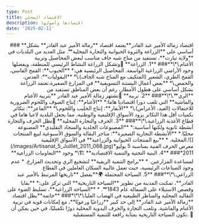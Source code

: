 ```yaml
---
type: Post
title: الاقتصاد المحلي
description: اقتصادها وأصولها
date: '2025-02-11'
---
```

<div style="text-align: right">### **اقتصاد زمالة الأمير عبد القادر**يعتمد اقتصاد **زمالة الأمير عبد القادر** بشكل أساسي على **الزراعة والثروة الحيوانية والتجارة المحلية**. مثل العديد من البلديات في **ولاية تيارت**، تستفيد من مناخ شبه جاف مناسب لبعض المحاصيل وتربية الأغنام.\*\**### **1. الزراعة** 🌾وتشكل الزراعة النشاط الرئيسي للمنطقة، ويفضلها وجود الأراضي الزراعية الواسعة. المحاصيل الرئيسية هي:*   **الحبوب**: القمح القاسي، القمح الطري، الشعير (المتكيف مع المناخ شبه الجاف).\*   **البقوليات**: العدس، والحمص.\*   **بعض أعمال البستنة التسويقية** في المزارع الصغيرة.تعتمد الزراعة بشكل أساسي على هطول الأمطار، رغم أن بعض المناطق تستفيد من **الري**.\*\**### **2. تربية** 🐑تشتهر زمالة الأمير عبد القادر **بتربية الأغنام والماشية** التي تلعب دورا اقتصاديا هاما:*   **الأغنام**: إنتاج الصوف واللحوم الضرورية للاحتفالات (العيد، الأعراس).\*   **الأبقار**: إنتاج الحليب واللحوم.\*   **الماعز**: تتكاثر بكميات أقل.هذا التكاثر يزود الأسواق الإقليمية والوطنية، مما يجعل البلدية لاعبا هاما في قطاع الأغذية الزراعية.\*\**### **3. الحرف والتجارة المحلية** 🏺تظل الحرف والتجارة أنشطة ثانوية ولكنها أساسية:*   **المصنوعات الجلدية والسجاد التقليدي** المصنوعة محليًا.*   **الأنشطة التجارية الصغيرة**: متاجر البقالة والسوق الأسبوعية لبيع المنتجات المحلية.
*   **بيع المنتجات الحيوانية والزراعية** في الأسواق الإقليمية.![](/images/Artisanat_5_Juillet_2011_068.jpg)*معرض الحرف الفنية بمناسبة 5 يوليو 2011*### **4. البنية التحتية والتنمية الاقتصادية** 🏗️\*   وجود **التعاونيات الزراعية** لمساعدة المزارعين.
*   **برامج التنمية الريفية** لتشجيع الري وتحديث المزارع.
*   عدم وجود الصناعات الرئيسية، حيث تعمل غالبية السكان العاملين في القطاع الزراعي.\*\**### **5. السياحة المحتملة 🌍**بفضل **تاريخها المرتبط بالأمير عبد القادر**، تمكنت المدينة من تطوير **السياحة التاريخية** التي تركز على:*   **بقايا وقصص الاستيلاء على السمالة عام 1843**.
*   **السياحة الزراعية**، تسليط الضوء على التقاليد المحلية والمناظر الطبيعية في الهضاب العليا.\*\*\*### **خاتمة**يظل اقتصاد **زمالة الأمير عبد القادر** إلى حد كبير **زراعيًا ورعويًا**، مع إمكانات قوية في تربية الأغنام والماشية. وتلعب التجارة والحرف اليدوية المحلية دورًا تكميليًا، في حين يمكن أن تكون السياحة التاريخية بمثابة رافعة للتنمية المستقبلية. 🚜</div>
